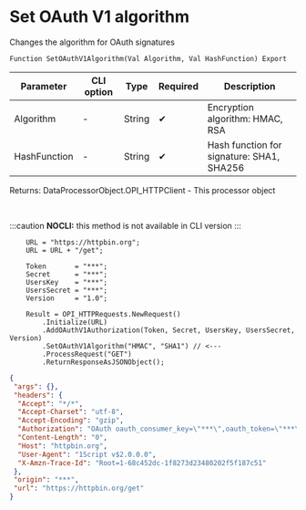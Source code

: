 ﻿---
sidebar_position: 5
description: Set OAuth V1 algorithm  and other functions to work with HTTP-client in the Open Integration Package, a free open-source integration library for 1C:Enterprise 8, OneScript and CLI
keywords: [1C, 1С, 1С:Enterprise, 1С:Enterprise 8.3, API, Integration, Services, Exchange, OneScript, CLI, HTTP-client]
---


# Set OAuth V1 algorithm 
 Changes the algorithm for OAuth signatures



`Function SetOAuthV1Algorithm(Val Algorithm, Val HashFunction) Export`

  | Parameter | CLI option | Type | Required | Description |
  |-|-|-|-|-|
  | Algorithm | - | String | &#x2714; | Encryption algorithm: HMAC, RSA |
  | HashFunction | - | String | &#x2714; | Hash function for signature: SHA1, SHA256 |

  
  Returns:  DataProcessorObject.OPI_HTTPClient - This processor object

<br/>


:::caution
**NOCLI:** this method is not available in CLI version
:::
<br/>



```bsl title="1C:Enterprise/OneScript code example"
    URL = "https://httpbin.org";
    URL = URL + "/get";

    Token       = "***";
    Secret      = "***";
    UsersKey    = "***";
    UsersSecret = "***";
    Version     = "1.0";

    Result = OPI_HTTPRequests.NewRequest()
        .Initialize(URL)
        .AddOAuthV1Authorization(Token, Secret, UsersKey, UsersSecret, Version)
        .SetOAuthV1Algorithm("HMAC", "SHA1") // <---
        .ProcessRequest("GET")
        .ReturnResponseAsJSONObject();
```
 



```json title="Result"
{
 "args": {},
 "headers": {
  "Accept": "*/*",
  "Accept-Charset": "utf-8",
  "Accept-Encoding": "gzip",
  "Authorization": "OAuth oauth_consumer_key=\"***\",oauth_token=\"***\",oauth_signature_method=\"HMAC-SHA1\",oauth_timestamp=\"1757693132\",oauth_nonce=\"1757693132\",oauth_version=\"1.0\",oauth_signature=A2Z7tBE%2Bn7Jd7nYv3ChbMLcBVOA%3D",
  "Content-Length": "0",
  "Host": "httpbin.org",
  "User-Agent": "1Script v$2.0.0.0",
  "X-Amzn-Trace-Id": "Root=1-68c452dc-1f8273d23480202f5f187c51"
 },
 "origin": "***",
 "url": "https://httpbin.org/get"
}
```
